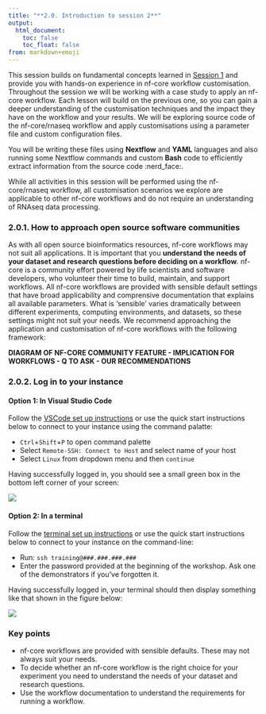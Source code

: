 ```yaml
---
title: "**2.0. Introduction to session 2**"
output:
  html_document:
    toc: false
    toc_float: false
from: markdown+emoji
---
```


This session builds on fundamental concepts learned in [Session 1]() and provide you with hands-on experience in nf-core workflow customisation. Throughout the session we will be working with a case study to apply an nf-core workflow. Each lesson will build on the previous one, so you can gain a deeper understanding of the customisation techniques and the impact they have on the workflow and your results. We will be exploring source code of the nf-core/rnaseq workflow and apply customisations using a parameter file and custom configuration files. 

You will be writing these files using **Nextflow** and **YAML** languages and also running some Nextflow commands and custom **Bash** code to efficiently extract information from the source code :nerd_face:. 

::: callout-note
While all activities in this session will be performed using the nf-core/rnaseq workflow, all customisation scenarios we explore are applicable to other nf-core workflows and do not require an understanding of RNAseq data processing. 
:::

### **2.0.1. How to approach open source software communities**

As with all open source bioinformatics resources, nf-core workflows may not suit all applications. It is important that you **understand the needs of your dataset and research questions before deciding on a workflow**. nf-core is a community effort powered by life scientists and software developers, who volunteer their time to build, maintain, and support workflows. All nf-core workflows are provided with sensible default settings that have broad applicability and comprensive documentation that explains all available parameters. What is 'sensible' varies dramatically between different experiments, computing environments, and datasets, so these settings might not suit your needs. We recommend approaching the application and customisation of nf-core workflows with the following framework:

**DIAGRAM OF NF-CORE COMMUNITY FEATURE - IMPLICATION FOR WORKFLOWS - Q TO ASK - OUR RECOMMENDATIONS**

### **2.0.2. Log in to your instance**

#### **Option 1: In Visual Studio Code** 

Follow the [VSCode set up instructions](../setup.qmd#login-via-visual-studio-code) or use the quick start instructions below to connect to your instance using the command palatte:

  * `Ctrl`+`Shift`+`P` to open command palette 
  * Select `Remote-SSH: Connect to Host` and select name of your host
  * Select `Linux` from dropdown menu and then `continue` 

Having successfully logged in, you should see a small green box in the bottom left corner of your screen:

![](https://user-images.githubusercontent.com/73086054/228143085-20a5bdfc-f4e7-4472-b43f-2c975ae5eb4c.png)

#### **Option 2: In a terminal** 
Follow the [terminal set up instructions](../setup.qmd#login-via-terminal) or use the quick start instructions below to connect to your instance on the command-line: 

  * Run: `ssh training@###.###.###.###`
  * Enter the password provided at the beginning of the workshop. Ask one of the demonstrators if you’ve forgotten it.

Having successfully logged in, your terminal should then display something like that shown in the figure below:

![](https://user-images.githubusercontent.com/73086054/228141686-a63a84c1-b714-4797-af8e-2b511421a7d8.png)

::: {.callout-note}
### **Key points**
- nf-core workflows are provided with sensible defaults. These may not always suit your needs. 
- To decide whether an nf-core workflow is the right choice for your experiment you need to understand the needs of your dataset and research questions.
- Use the workflow documentation to understand the requirements for running a workflow. 
:::
